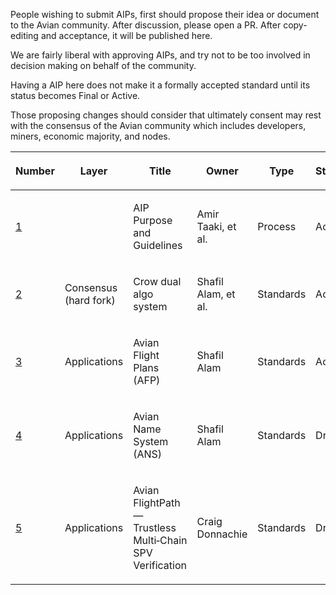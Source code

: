 People wishing to submit AIPs, first should propose their idea or document to the Avian community. After discussion, please open a PR. After copy-editing and acceptance, it will be published here.

We are fairly liberal with approving AIPs, and try not to be too involved in decision making on behalf of the community.

Having a AIP here does not make it a formally accepted standard until its status becomes Final or Active.

Those proposing changes should consider that ultimately consent may rest with the consensus of the Avian community which includes developers, miners, economic majority, and nodes.


{| class="wikitable sortable" style="width: auto; text-align: center; font-size: smaller; table-layout: fixed;"
!Number
!Layer
!Title
!Owner
!Type
!Status
|- style="background-color: #cfffcf"
| [[aip-0001.mediawiki|1]]
|
| AIP Purpose and Guidelines
| Amir Taaki, et al.
| Process
| Active
|- style="background-color: #cfffcf"
| [[aip-0002.mediawiki|2]]
| Consensus (hard fork)
| Crow dual algo system
| Shafil Alam, et al.
| Standards
| Active
|-
| [[aip-0003.mediawiki|3]]
| Applications
| Avian Flight Plans (AFP)
| Shafil Alam
| Standards
| Active
|- style="background-color: #cfffcf"
| [[aip-0004.mediawiki|4]]
| Applications
| Avian Name System (ANS)
| Shafil Alam
| Standards
| Draft
|-
| [[aip-0005.mediawiki|5]]
| Applications
| Avian FlightPath — Trustless Multi‑Chain SPV Verification
| Craig Donnachie
| Standards
| Draft
|
|}